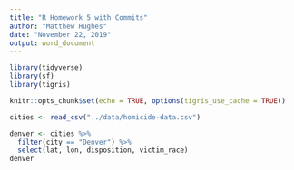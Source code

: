 ```yaml
---
title: "R Homework 5 with Commits"
author: "Matthew Hughes"
date: "November 22, 2019"
output: word_document
---
```

```r
library(tidyverse)
library(sf)
library(tigris)
```


```r
knitr::opts_chunk$set(echo = TRUE, options(tigris_use_cache = TRUE))
```

```r
cities <- read_csv("../data/homicide-data.csv")
```
```r
denver <- cities %>% 
  filter(city == "Denver") %>% 
  select(lat, lon, disposition, victim_race)
denver
```
